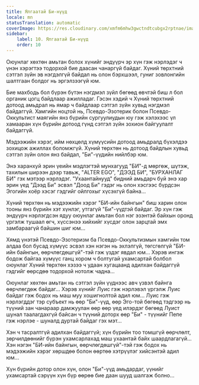 ```yaml
---
title: Ялгаатай Би-нүүд
locale: mn
statusTranslation: automatic
coverImage: https://res.cloudinary.com/xmfm6mhw3gwctndtcubgx2rptnae/image/upload/v1740468922/small_cover_tratado_de_psicologia_revolucionaria_a4c0dca4e0.webp
sidebar:
    label: 10. Ялгаатай Би-нүүд
    order: 10
---
```

Оюунлаг хөхтөн амьтан болох хүнийг эндүүрч эр хүн гэж нэрлэдэг ч үнэн хэрэгтээ тодорхой бие даасан чанаргүй байдаг. Хүний төрхтний сэтгэл зүйн эв нэгдэлгүй байдал нь олон бэрхшээл, гуниг зовлонгийн шалтгаан болдог нь эргэлзээгүй юм.

Бие махбодь бол бүрэн бүтэн нэгдмэл зүйл бөгөөд өвчтэй биш л бол органик цогц байдлаар ажилладаг. Гэсэн хэдий ч Хүний төрхтний дотоод амьдрал нь ямар ч байдлаар сэтгэл зүйн хувьд нэгдмэл байдаггүй. Хамгийн ноцтой нь, Псевдо-Эзотерик болон Псевдо-Оккультист маягийн янз бүрийн сургуулиудын юу гэж хэлэхээс үл хамааран хүн бүрийн дотоод гүнд сэтгэл зүйн зохион байгуулалт байдаггүй.

Мэдээжийн хэрэг, ийм нөхцөлд хүмүүсийн дотоод амьдралд бүхэлдээ зохицож ажиллах боломжгүй. Хүний төрхтөн нь дотоод байдлын хувьд сэтгэл зүйн олон янз байдал, "Би"-үүдийн нийлбэр юм.

Энэ харанхуй эрин үеийн мэдлэгтэй мунхагууд "БИ"-д мөргөж, шүтэж, тахилын ширээн дээр тавьж, "ALTER EGO", "ДЭЭД БИ", "БУРХАНЛАГ БИ" гэх мэтээр нэрлэдэг. "Ухаантайнууд" бидний амьдарч буй энэ хар эрин үед "Дээд Би" эсвэл "Доод Би" гэдэг нь олон хэсгээс бүрдсэн Эгогийн хоёр хэсэг гэдгийг ойлгохыг хүсэхгүй байна...

Хүний төрхтөн нь мэдээжийн хэрэг "БИ-ийн байнгын" биш харин олон тооны янз бүрийн хэт хүнлэг, утгагүй "Би"-үүдтэй байдаг. Эр хүн гэж эндүүрч нэрлэгдсэн ядуу оюунлаг амьтан бол нэг эзэнтэй байхын оронд үргэлж тушаал өгч, хүссэнээ хийхийг хүсдэг олон зарцтай эмх замбараагүй байшин шиг юм...

Хямд үнэтэй Псевдо-Эзотеризм ба Псевдо-Оккультизмын хамгийн том алдаа бол бусад хүмүүс эсвэл хэн нэгэн нь эхлэлгүй, төгсгөлгүй "БИ-ийн байнгын, өөрчлөгдөшгүй"-тэй гэж үздэг явдал юм... Хэрэв ингэж бодож байгаа хүмүүс ганц хором ч болтугай ухамсартай болбол оюунлаг Хүний төрхтөн хэзээ ч удаан хугацаанд адилхан байдаггүй гэдгийг өөрсдөө тодорхой нотолж чадна...

Оюунлаг хөхтөн амьтан нь сэтгэл зүйн үүднээс авч үзвэл байнга өөрчлөгдөж байдаг... Хэрэв хүнийг Луис гэж нэрлэвэл үргэлж Луис байдаг гэж бодох нь маш муу хошигнолтой адил юм... Луис гэж нэрлэгддэг тэр субъект нь өөр "Би"-үүд, өөр Эго-той бөгөөд тэдгээр нь түүний зан чанараар дамжуулан өөр өөр үед илэрдэг бөгөөд Луист шунал таалагдахгүй байсан ч түүний доторх өөр "Би" - түүнийг Пепе гэж нэрлэе - шуналд дуртай байдаг гэх мэт...

Хэн ч тасралтгүй адилхан байдаггүй; хүн бүрийн тоо томшгүй өөрчлөлт, зөрчилдөөнийг бүрэн ухамсарлахад маш ухаантай байх шаардлагагүй... Хэн нэгэн "БИ-ийн байнгын, өөрчлөгдөшгүй"-тэй гэж бодох нь мэдээжийн хэрэг хөршдөө болон өөртөө хэтрүүлэг хийсэнтэй адил юм...

Хүн бүрийн дотор олон хүн, олон "Би"-үүд амьдардаг, үүнийг ухамсартай сэрүүн хүн бүр өөрөө бие даан шууд шалгаж болно...

